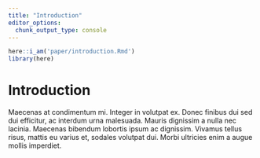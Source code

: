 ```yaml
---
title: "Introduction"
editor_options: 
  chunk_output_type: console
---
```


```r
here::i_am('paper/introduction.Rmd')
library(here)
```

# Introduction

Maecenas at condimentum mi.
Integer in volutpat ex.
Donec finibus dui sed dui efficitur, ac interdum urna malesuada.
Mauris dignissim a nulla nec lacinia.
Maecenas bibendum lobortis ipsum ac dignissim.
Vivamus tellus risus, mattis eu varius et, sodales volutpat dui.
Morbi ultricies enim a augue mollis imperdiet.
